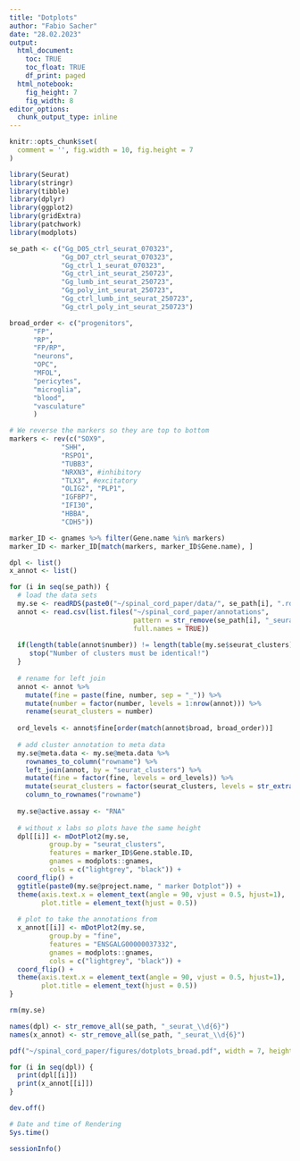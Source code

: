 ```yaml
---
title: "Dotplots"
author: "Fabio Sacher"
date: "28.02.2023"
output:
  html_document:
    toc: TRUE
    toc_float: TRUE
    df_print: paged
  html_notebook:
    fig_height: 7
    fig_width: 8
editor_options:
  chunk_output_type: inline
---
```


```r
knitr::opts_chunk$set(
  comment = '', fig.width = 10, fig.height = 7
)
```

```r
library(Seurat)
library(stringr)
library(tibble)
library(dplyr)
library(ggplot2)
library(gridExtra)
library(patchwork)
library(modplots)
```

```r
se_path <- c("Gg_D05_ctrl_seurat_070323",
             "Gg_D07_ctrl_seurat_070323",
             "Gg_ctrl_1_seurat_070323",
             "Gg_ctrl_int_seurat_250723",
             "Gg_lumb_int_seurat_250723",
             "Gg_poly_int_seurat_250723",
             "Gg_ctrl_lumb_int_seurat_250723",
             "Gg_ctrl_poly_int_seurat_250723")
```

```r

broad_order <- c("progenitors",
      "FP",
      "RP",
      "FP/RP",
      "neurons",
      "OPC",
      "MFOL",
      "pericytes",
      "microglia",
      "blood",
      "vasculature"
      )

```


```r
# We reverse the markers so they are top to bottom
markers <- rev(c("SOX9",
             "SHH",
             "RSPO1",
             "TUBB3",
             "NRXN3", #inhibitory
             "TLX3", #excitatory
             "OLIG2", "PLP1",
             "IGFBP7",
             "IFI30",
             "HBBA",
             "CDH5"))

marker_ID <- gnames %>% filter(Gene.name %in% markers)
marker_ID <- marker_ID[match(markers, marker_ID$Gene.name), ]

```


```r
dpl <- list()
x_annot <- list()

for (i in seq(se_path)) {
  # load the data sets
  my.se <- readRDS(paste0("~/spinal_cord_paper/data/", se_path[i], ".rds"))
  annot <- read.csv(list.files("~/spinal_cord_paper/annotations",
                               pattern = str_remove(se_path[i], "_seurat_\\d{6}"),
                               full.names = TRUE))
  
  if(length(table(annot$number)) != length(table(my.se$seurat_clusters))) {
     stop("Number of clusters must be identical!")
  }
  
  # rename for left join
  annot <- annot %>% 
    mutate(fine = paste(fine, number, sep = "_")) %>% 
    mutate(number = factor(number, levels = 1:nrow(annot))) %>% 
    rename(seurat_clusters = number)
  
  ord_levels <- annot$fine[order(match(annot$broad, broad_order))]
   
  # add cluster annotation to meta data
  my.se@meta.data <- my.se@meta.data %>% 
    rownames_to_column("rowname") %>% 
    left_join(annot, by = "seurat_clusters") %>% 
    mutate(fine = factor(fine, levels = ord_levels)) %>% 
    mutate(seurat_clusters = factor(seurat_clusters, levels = str_extract(ord_levels, "\\d{1,2}$"))) %>% 
    column_to_rownames("rowname")
  
  my.se@active.assay <- "RNA"
  
  # without x labs so plots have the same height
  dpl[[i]] <- mDotPlot2(my.se,
          group.by = "seurat_clusters",
          features = marker_ID$Gene.stable.ID, 
          gnames = modplots::gnames,
          cols = c("lightgrey", "black")) +
  coord_flip() +
  ggtitle(paste0(my.se@project.name, " marker Dotplot")) + 
  theme(axis.text.x = element_text(angle = 90, vjust = 0.5, hjust=1),
        plot.title = element_text(hjust = 0.5))
  
  # plot to take the annotations from
  x_annot[[i]] <- mDotPlot2(my.se,
          group.by = "fine",
          features = "ENSGALG00000037332", 
          gnames = modplots::gnames,
          cols = c("lightgrey", "black")) +
  coord_flip() +
  theme(axis.text.x = element_text(angle = 90, vjust = 0.5, hjust=1),
        plot.title = element_text(hjust = 0.5))
}

rm(my.se)

names(dpl) <- str_remove_all(se_path, "_seurat_\\d{6}")
names(x_annot) <- str_remove_all(se_path, "_seurat_\\d{6}")

```

```r
pdf("~/spinal_cord_paper/figures/dotplots_broad.pdf", width = 7, height = 4)

for (i in seq(dpl)) {
  print(dpl[[i]])
  print(x_annot[[i]])
}

dev.off()

```


```r
# Date and time of Rendering
Sys.time()

sessionInfo()
```